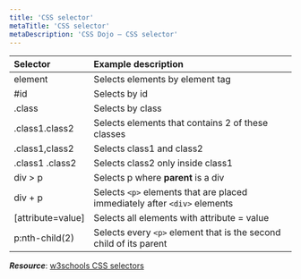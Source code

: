 ```yaml
---
title: 'CSS selector'
metaTitle: 'CSS selector'
metaDescription: 'CSS Dojo — CSS selector'
---
```


| Selector          | Example description                                                       |
| :---------------- | :------------------------------------------------------------------------ |
| element           | Selects elements by element tag                                           |
| #id               | Selects by id                                                             |
| .class            | Selects by class                                                          |
| .class1.class2    | Selects elements that contains 2 of these classes                         |
| .class1,class2    | Selects class1 and class2                                                 |
| .class1 .class2   | Selects class2 only inside class1                                         |
| div > p           | Selects p where **parent** is a div                                       |
| div + p           | Selects `<p>` elements that are placed immediately after `<div>` elements |
| [attribute=value] | Selects all elements with attribute = value                               |
| p:nth-child(2)    | Selects every `<p>` element that is the second child of its parent        |

**_Resource_**: [w3schools CSS selectors](https://www.w3schools.com/cssref/css_selectors.asp)
